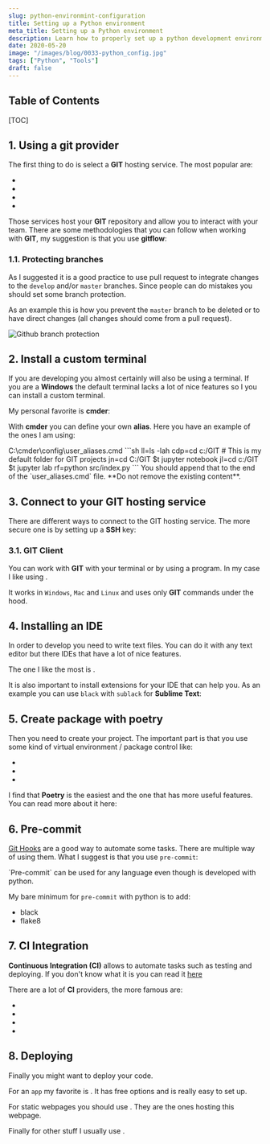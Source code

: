 ```yaml
---
slug: python-environmint-configuration
title: Setting up a Python environment
meta_title: Setting up a Python environment
description: Learn how to properly set up a python development environment with all the useful tools you can use as well as some good tips to work as a pro.
date: 2020-05-20
image: "/images/blog/0033-python_config.jpg"
tags: ["Python", "Tools"]
draft: false
---
```


## Table of Contents

[TOC]

## 1. Using a git provider

The first thing to do is select a **GIT** hosting service. The most popular are:

* <FancyLink linkText="Github" url="https://github.com/"/>
* <FancyLink linkText="Bitbucket" url="https://bitbucket.org/"/>
* <FancyLink linkText="Gitlab" url="https://about.gitlab.com/"/>
* <FancyLink linkText="Azure DevOps" url="https://azure.microsoft.com/services/devops/" company="azure-devops"/>

Those services host your **GIT** repository and allow you to interact with your team.
There are some methodologies that you can follow when working with **GIT**, my suggestion is that you use **gitflow**: <FancyLink linkText="Using gitflow for code control" url="https://villoro.com/blog/using-gitflow"/>

### 1.1. Protecting branches

As I suggested it is a good practice to use pull request to integrate changes to the `develop` and/or `master` branches.
Since people can do mistakes you should set some branch protection.

As an example this is how you prevent the `master` branch to be deleted or to have direct changes (all changes should come from a pull request).

![Github branch protection](../../images/posts/2020/0033-github_branch_protection.png)

## 2. Install a custom terminal

If you are developing you almost certainly will also be using a terminal.
If you are a **Windows** the default terminal lacks a lot of nice features so I you can install a custom terminal.

My personal favorite is **cmder**: <FancyLink linkText="Cmder terminal for windows" url="https://villoro.com/blog/cmder-terminal-windows"/>

With **cmder** you can define your own **alias**.
Here you have an example of the ones I am using:

<TerminalOutput color="stone">
  C:\cmder\config\user_aliases.cmd
</TerminalOutput>
```sh
ll=ls -lah  
cdp=cd c:/GIT  # This is my default folder for GIT projects
jn=cd C:/GIT $t jupyter notebook  
jl=cd c:/GIT $t jupyter lab  
rf=python src/index.py 
```

<Notice type="warning">
  You should append that to the end of the `user_aliases.cmd` file. **Do not remove the existing content**.
</Notice>

## 3. Connect to your GIT hosting service

There are different ways to connect to the GIT hosting service.
The more secure one is by setting up a **SSH** key: <FancyLink linkText="Using git with SSH" url="https://villoro.com/blog/git-with-ssh"/>

### 3.1. GIT Client

You can work with **GIT** with your terminal or by using a program.
In my case I like using <FancyLink linkText="Sublime Merge" url="https://www.sublimemerge.com/"/>.

It works in `Windows`, `Mac` and `Linux` and uses only **GIT** commands under the hood.

## 4. Installing an IDE

In order to develop you need to write text files.
You can do it with any text editor but there IDEs that have a lot of nice features.

The one I like the most is <FancyLink linkText="Sublime Text 3" url="https://www.sublimetext.com/"/>.

It is also important to install extensions for your IDE that can help you.
As an example you can use `black` with `sublack` for **Sublime Text**: <FancyLink linkText="Black for code formatting" url="https://villoro.com/blog/black-code-formatting"/>

## 5. Create package with poetry

Then you need to create your project. The important part is that you use some kind of virtual environment / package control like:

* <FancyLink linkText="Anaconda" url="https://www.anaconda.com/"/>
* <FancyLink linkText="Virtualenv" url="https://virtualenv.pypa.io/en/latest/" company="default"/>
* <FancyLink linkText="Poetry" url="https://python-poetry.org/" company="poetry"/>

I find that **Poetry** is the easiest and the one that has more useful features.
You can read more about it here: <FancyLink linkText="Poetry package manager" url="https://villoro.com/blog/poetry-python-package-manager"/>

## 6. Pre-commit

[Git Hooks](https://git-scm.com/book/en/v2/Customizing-Git-Git-Hooks) are a good way to automate some tasks.
There are multiple way of using them. What I suggest is that you use `pre-commit`: <FancyLink linkText="Using Pre-commit to automate tasks" url="https://villoro.com/blog/pre-commit"/>

<Notice type="success">
  `Pre-commit` can be used for any language even though is developed with python.
</Notice>

My bare minimum for `pre-commit` with python is to add:

* black
* flake8

## 7. CI Integration

**Continuous Integration (CI)** allows to automate tasks such as testing and deploying.
If you don't know what it is you can read it [here](https://www.atlassian.com/continuous-delivery/continuous-integration)

There are a lot of **CI** providers, the more famous are:

* <FancyLink linkText="Travis CI" url="https://travis-ci.org/"/>
* <FancyLink linkText="Jenkins" url="https://www.jenkins.io/"/>
* <FancyLink linkText="Circle CI" url="https://circleci.com/"/>
* <FancyLink linkText="Gitlab" url="https://gitlab.com/"/>

## 8. Deploying

Finally you might want to deploy your code.

For an `app` my favorite is <FancyLink linkText="Heroku" url="https://www.heroku.com/"/>.
It has free options and is really easy to set up.

For static webpages you should use <FancyLink linkText="Netlify" url="https://www.netlify.com/"/>.
They are the ones hosting this webpage.

Finally for other stuff I usually use <FancyLink linkText="AWS" url="https://aws.amazon.com/" company="aws"/>.
